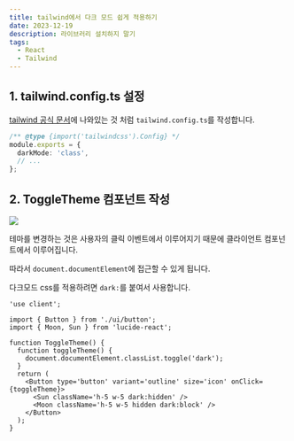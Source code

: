 ```yaml
---
title: tailwind에서 다크 모드 쉽게 적용하기
date: 2023-12-19
description: 라이브러리 설치하지 말기
tags:
  - React
  - Tailwind
---
```


## 1. tailwind.config.ts 설정

[tailwind 공식 문서](https://tailwindcss.com/docs/dark-mode#toggling-dark-mode-manually)에 나와있는 것 처럼 `tailwind.config.ts`를 작성합니다.

```ts:ts.config.ts
/** @type {import('tailwindcss').Config} */
module.exports = {
  darkMode: 'class',
  // ...
};
```

## 2. ToggleTheme 컴포넌트 작성

![](/posts/20231219-tailwind-darkmode/tailwind-darkmode.gif)

테마를 변경하는 것은 사용자의 클릭 이벤트에서 이루어지기 때문에 클라이언트 컴포넌트에서 이루어집니다.

따라서 `document.documentElement`에 접근할 수 있게 됩니다.

다크모드 css를 적용하려면 `dark:`를 붙여서 사용합니다.

```tsx
'use client';

import { Button } from './ui/button';
import { Moon, Sun } from 'lucide-react';

function ToggleTheme() {
  function toggleTheme() {
    document.documentElement.classList.toggle('dark');
  }
  return (
    <Button type='button' variant='outline' size='icon' onClick={toggleTheme}>
      <Sun className='h-5 w-5 dark:hidden' />
      <Moon className='h-5 w-5 hidden dark:block' />
    </Button>
  );
}
```

